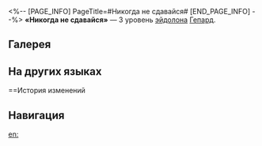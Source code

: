 <%-- [PAGE_INFO]
PageTitle=#Никогда не сдавайся#
[END_PAGE_INFO] --%>
{{Эйдолон Инфобокс
|Название         = Никогда не сдавайся
|Изображение      = Эйдолон Никогда не сдавайся.png
|Персонаж         = Гепард
|Уровень          = 3
|Длительность     = 
|Описание         = Уровень сверхспособности повышается на 2, максимальный уровень - 15. Уровень таланта повышается на 2, максимальный уровень - 15.
|Свойство1        = 
|Масштабирование1 = 
}}
'''«Никогда не сдавайся»''' — 3 уровень [[эйдолон]]а [[Гепард]].

==Галерея==
{{Галерея|position=left|captionalign=center
|Персонаж Гепард Эйдолон 3.png|Осколок Эйдолона
}}

==На других языках==
{{На других языках
|en   = Never Surrender
|zhs  = 永不陷落
|zht  = 永不陷落
|ja   = {{Rubi|永劫不落|えいごうふらく}}
|ko   = 난공불락
|es   = Nunca me rendiré
|fr   = Sans reddition
|ru   = Никогда не сдавайся
|th   = Never Surrender
|vi   = Không Bao Giờ Đầu Hàng
|de   = Niemals aufgeben
|id   = Never Surrender
|pt   = Nunca Se Renda
}}

==История изменений
{{История изменений|3.5}}

==Навигация==
{{Навык Навбокс|Гепард}}

[[en:]]